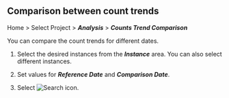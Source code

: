 ## Comparison between count trends

Home > Select Project > **_Analysis_** > **_Counts Trend Comparison_**

<ProdImg img='db-compare-count-trend.png' desc='Counts Trend' />

You can compare the count trends for different dates. 

1. Select the desired instances from the **_Instance_** area. You can also select different instances.

2. Set values for **_Reference Date_** and **_Comparison Date_**. 

3. Select ![Search icon](/img/ico-btn-search.png).
